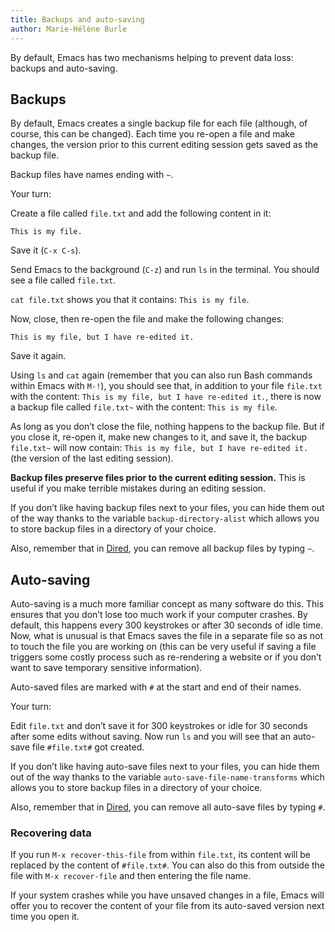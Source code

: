 ```yaml
---
title: Backups and auto-saving
author: Marie-Hélène Burle
---
```


:::{.def}

By default, Emacs has two mechanisms helping to prevent data loss: backups and auto-saving.

:::

## Backups

By default, Emacs creates a single backup file for each file (although, of course, this can be changed). Each time you re-open a file and make changes, the version prior to this current editing session gets saved as the backup file.

Backup files have names ending with `~`.

:::{.exo}

:::{.yourturn}

Your turn:

:::

Create a file called `file.txt` and add the following content in it:

```
This is my file.
```

Save it (`C-x C-s`).

Send Emacs to the background (`C-z`) and run `ls` in the terminal. You should see a file called `file.txt`.

`cat file.txt` shows you that it contains: `This is my file`.

Now, close, then re-open the file and make the following changes:

```
This is my file, but I have re-edited it.
```
Save it again.

Using `ls` and `cat` again (remember that you can also run Bash commands within Emacs with `M-!`), you should see that, in addition to your file `file.txt` with the content: `This is my file, but I have re-edited it.`, there is now a backup file called `file.txt~` with the content: `This is my file`.

As long as you don't close the file, nothing happens to the backup file. But if you close it, re-open it, make new changes to it, and save it, the backup `file.txt~` will now contain: `This is my file, but I have re-edited it.` (the version of the last editing session).

:::

**Backup files preserve files prior to the current editing session.** This is useful if you make terrible mistakes during an editing session.

:::{.note}

If you don't like having backup files next to your files, you can hide them out of the way thanks to the variable `backup-directory-alist` which allows you to store backup files in a directory of your choice.

Also, remember that in [Dired](intro_dired.qmd), you can remove all backup files by typing `~`.

:::

## Auto-saving

Auto-saving is a much more familiar concept as many software do this. This ensures that you don't lose too much work if your computer crashes. By default, this happens every 300 keystrokes or after 30 seconds of idle time. Now, what is unusual is that Emacs saves the file in a separate file so as not to touch the file you are working on (this can be very useful if saving a file triggers some costly process such as re-rendering a website or if you don't want to save temporary sensitive information).

Auto-saved files are marked with `#` at the start and end of their names.

:::{.exo}

:::{.yourturn}

Your turn:

:::

Edit `file.txt` and don't save it for 300 keystrokes or idle for 30 seconds after some edits without saving. Now run `ls` and you will see that an auto-save file `#file.txt#` got created.

:::

:::{.note}

If you don't like having auto-save files next to your files, you can hide them out of the way thanks to the variable `auto-save-file-name-transforms` which allows you to store backup files in a directory of your choice.

Also, remember that in [Dired](intro_dired.qmd), you can remove all auto-save files by typing `#`.

:::

### Recovering data

If you run `M-x recover-this-file` from within `file.txt`, its content will be replaced by the content of `#file.txt#`. You can also do this from outside the file with `M-x recover-file` and then entering the file name.

If your system crashes while you have unsaved changes in a file, Emacs will offer you to recover the content of your file from its auto-saved version next time you open it.
